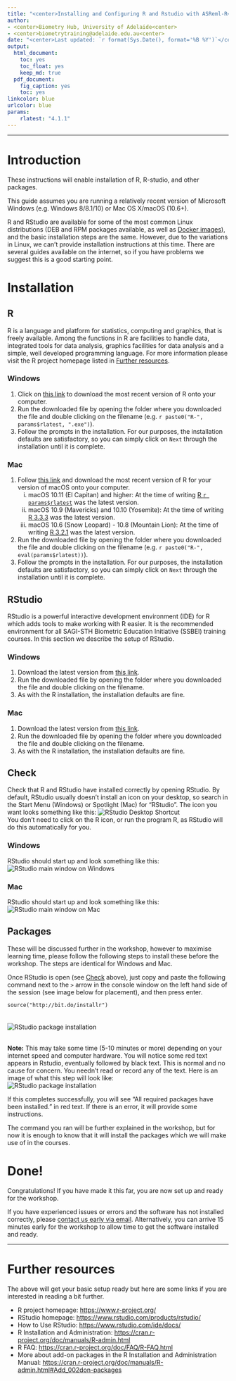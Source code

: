 ```yaml
---
title: "<center>Installing and Configuring R and Rstudio with ASReml-R</center>"
author: 
- <center>Biometry Hub, University of Adelaide<center>
- <center>biometrytraining@adelaide.edu.au<center>
date: "<center>Last updated: `r format(Sys.Date(), format='%B %Y')`</center>"
output:
  html_document:
    toc: yes
    toc_float: yes
    keep_md: true
  pdf_document:
    fig_caption: yes
    toc: yes
linkcolor: blue
urlcolor: blue
params:
    rlatest: "4.1.1"
---
```



---

# Introduction  

These instructions will enable installation of R, R-studio, and other packages.  

This guide assumes you are running a relatively recent version of Microsoft Windows (e.g. Windows 8/8.1/10) or Mac OS X/macOS (10.6+).  
  
R and RStudio are available for some of the most common Linux distributions (DEB and RPM packages available, as well as [Docker images](https://hub.docker.com/u/rocker)), and the basic installation steps are the same. However, due to the variations in Linux, we can't provide installation instructions at this time. There are several guides available on the internet, so if you have problems we suggest this is a good starting point.


# Installation

## R {#R .tabset .tabset-fade}
R is a language and platform for statistics, computing and graphics, that is freely available. Among the functions in R are facilities to handle data, integrated tools for data analysis, graphics facilities for data analysis and a simple, well developed programming language. For more information please visit the R project homepage listed in [Further resources](#Further).  

### Windows
1. Click on [this link](https://cran.rstudio.com/bin/windows/base/release.htm) to download the most recent version of R onto your computer.
2. Run the downloaded file by opening the folder where you downloaded the file and double clicking on the filename (e.g. `r paste0("R-", params$rlatest, ".exe")`).
3. Follow the prompts in the installation. For our purposes, the installation defaults are satisfactory, so you can simply click on `Next` through the installation until it is complete. 

### Mac
1. Follow [this link](https://cran.rstudio.com/bin/macosx/) and download the most recent version of R for your version of macOS onto your computer.  
    i) macOS 10.11 (El Capitan) and higher: At the time of writing [R `r params$rlatest`](`r paste0("https://cran.r-project.org/bin/macosx/R-", params$rlatest, ".pkg")`) was the latest version.
    i) macOS 10.9 (Mavericks) and 10.10 (Yosemite): At the time of writing [R 3.3.3](https://cran.rstudio.com/bin/macosx/R-3.3.3.pkg) was the latest version.  
    ii) macOS 10.6 (Snow Leopard) - 10.8 (Mountain Lion): At the time of writing [R 3.2.1](https://cran.rstudio.com/bin/macosx/R-3.2.1-snowleopard.pkg) was the latest version.  
2. Run the downloaded file by opening the folder where you downloaded the file and double clicking on the filename (e.g. `r paste0("R-", eval(params$rlatest))`).
3. Follow the prompts in the installation. For our purposes, the installation defaults are satisfactory, so you can simply click on `Next` through the installation until it is complete.


## RStudio {#RStudio .tabset .tabset-fade}
RStudio is a powerful interactive development environment (IDE) for R which adds tools to make working with R easier. It is the recommended environment for all SAGI-STH Biometric Education Initiative (SSBEI) training courses. In this section we describe the setup of RStudio.   

### Windows  
1. Download the latest version from [this link](https://www.rstudio.com/products/rstudio/download/#download).
2. Run the downloaded file by opening the folder where you downloaded the file and double clicking on the filename. 
3. As with the R installation, the installation defaults are fine.

### Mac  
1. Download the latest version from [this link](http://rstudio.org/download/latest/stable/desktop/mac/RStudio-latest.dmg).
2. Run the downloaded file by opening the folder where you downloaded the file and double clicking on the filename. 
3. As with the R installation, the installation defaults are fine.


## Check {#Check .tabset .tabset-fade}
Check that R and RStudio have installed correctly by opening RStudio. By default, RStudio usually doesn't install an icon on your desktop, so search in the Start Menu (Windows) or Spotlight (Mac) for "RStudio". The icon you want looks something like this: ![RStudio Desktop Shortcut](Images/Installing_R/Desktop_Shortcut.PNG)   
You don't need to click on the R icon, or run the program R, as RStudio will do this automatically for you.   


### Windows
RStudio should start up and look something like this:  
![RStudio main window on Windows](Images/Installing_R/R_Studio_blank.png)

### Mac
RStudio should start up and look something like this:  
![RStudio main window on Mac](Images/Installing_R/R_Studio_blank_Mac.png)


## Packages
These will be discussed further in the workshop, however to maximise learning time, please follow the following steps to install these before the workshop. The steps are identical for Windows and Mac.  
  
Once RStudio is open (see [Check](#Check) above), just copy and paste the following command next to the `>` arrow in the console window on the left hand side of the session (see image below for placement), and then press enter.  

`source("http://bit.do/installr")`  
<br>  
![RStudio package installation](Images/Installing_R/R_studio_installing_packages.png) 

<br>
**Note:** This may take some time (5-10 minutes or more) depending on your internet speed and computer hardware. You will notice some red text appears in Rstudio, eventually followed by black text. This is normal and no cause for concern. You needn't read or record any of the text. Here is an image of what this step will look like:  
![RStudio package installation](Images/Installing_R/R_studio_packages.png)  
  
If this completes successfully, you will see "All required packages have been installed." in red text. If there is an error, it will provide some instructions.

The command you ran will be further explained in the workshop, but for now it is enough to know that it will install the packages which we will make use of in the courses.  



# Done!  
Congratulations! If you have made it this far, you are now set up and ready for the workshop.  

If you have experienced issues or errors and the software has not installed correctly, please [contact us early via email](mailto:biometrytraining@adelaide.edu.au). Alternatively, you can arrive 15 minutes early for the workshop to allow time to get the software installed and ready.

---


# Further resources {#Further}
The above will get your basic setup ready but here are some links if you are interested in reading a bit further.

- R project homepage: <https://www.r-project.org/>
- RStudio homepage: <https://www.rstudio.com/products/rstudio/>
- How to Use RStudio: <https://www.rstudio.com/ide/docs/>
- R Installation and Administration: <https://cran.r-project.org/doc/manuals/R-admin.html>
- R FAQ: <https://cran.r-project.org/doc/FAQ/R-FAQ.html>
- More about add-on packages in the R Installation and Administration Manual:  <https://cran.r-project.org/doc/manuals/R-admin.html#Add_002don-packages>


